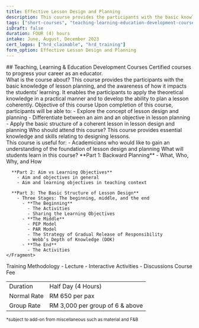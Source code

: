 ```yaml
---
title: Effective Lesson Design and Planning 
description: This course provides the participants with the basic knowledge of lesson planning, and the awareness of how it impacts the students’ learning.
tags: ["short-courses", "teaching-learning-education-development-courses"]
isDraft: false
duration: FOUR (4) hours
intake: June, August, December 2023
cert_logos: ["hrd_claimable", "hrd_training"]
form_option: Effective Lesson Design and Planning
---
```



<div class="text-center">
    ## Teaching, Learning & Education Development Courses
    Certified courses to progress your career as an educator.
</div>

<Bs5Accordion accordion_id="accordion_content">
  <Bs5AccordionItem accordion_id="accordion_content" index="0">
    <span>What is the course about?</span>
    <Fragment slot="content">
      This course provides the participants with the basic knowledge of lesson
      planning, and the awareness of how it impacts the students’ learning. It
      enables the participants to apply the theoretical knowledge in a
      practical manner and to develop the ability to plan a lesson coherently.
    </Fragment>
  </Bs5AccordionItem>
  <Bs5AccordionItem accordion_id="accordion_content" index="1">
    <span>Objective of this course</span>
    <Fragment slot="content">
      Upon completion of this course, participants will be able to:      
        - Explore the concept of lesson design and planning
        - Differentiate between an aim and an objective in lesson planning
        - Apply the basic structure of a coherent lesson in lesson design and
          planning      
    </Fragment>
  </Bs5AccordionItem>
  <Bs5AccordionItem accordion_id="accordion_content" index="2">
    <span>Who should attend this course?</span>
    <Fragment slot="content">
      This course provides essential knowledge and skills relating to designing lessons.
      <br />This course is useful for:      
        - Academicians who would like to gain an understanding of the
          foundation of lesson design and planning      
    </Fragment>
  </Bs5AccordionItem>
  <Bs5AccordionItem accordion_id="accordion_content" index="3">
    <span>What will students learn in this course?</span>
    <Fragment slot="content">
      **Part 1: Backward Planning**
        - What, Who, Why, and How      
      
      **Part 2: Aim vs Learning Objectives**
        - Aim and objectives in general
        - Aim and learning objectives in teaching context      
      
      **Part 3: The Basic Structure of Lesson Design**
        - Three Stages: The beginning, middle, and the end        
          - **The Beginning**
            - The Activities
            - Sharing the Learning Objectives          
          - **The Middle**
            - PEP Model
            - PAR Model
            - The Strategy of Gradual Release of Responsibility
            - Webb’s Depth of Knowledge (DOK)          
          - **The End**
            - The Activities                        
    </Fragment>
  </Bs5AccordionItem>
  <Bs5AccordionItem accordion_id="accordion_content" index="4">
    <span>Training Methodology</span>
    <Fragment slot="content">      
        - Lecture
        - Interactive Activities
        - Discussions      
    </Fragment>
  </Bs5AccordionItem>
  <Bs5AccordionItem accordion_id="accordion_content" index="5">
    <span>Course Fee</span>
    <Fragment slot="content">
        <table class="table">
          <tbody>
            <tr>
              <td>Duration</td>
              <td>Half Day (4 Hours)</td>
            </tr>
            <tr>
              <td>Normal Rate</td>
              <td>RM 650 per pax</td>
            </tr>
            <tr>
              <td>Group Rate</td>
              <td>RM 3,000 per group of 6 &amp; above</td>
            </tr>
          </tbody>
        </table>
        <small>*subject to add-on from miscellaneous such as material and F&B</small>
    </Fragment>
  </Bs5AccordionItem>
</Bs5Accordion>




